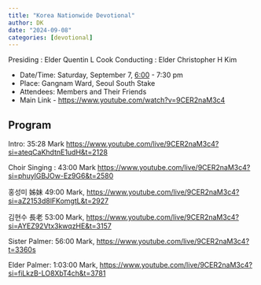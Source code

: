```yaml
---
title: "Korea Nationwide Devotional"
author: DK
date: "2024-09-08"
categories: [devotional]
---
```


Presiding : Elder Quentin L Cook
Conducting : Elder Christopher H Kim

-   Date/Time: Saturday, September 7, [6:00](https://www.youtube.com/watch?v=9CER2naM3c4&t=360s) - 7:30 pm
-   Place: Gangnam Ward, Seoul South Stake
-   Attendees: Members and Their Friends
-   Main Link - <https://www.youtube.com/watch?v=9CER2naM3c4>

## Program

Intro: 35:28 Mark <https://www.youtube.com/live/9CER2naM3c4?si=ateqCaKhdtnE1udH&t=2128>

Choir Singing : 43:00 Mark <https://www.youtube.com/live/9CER2naM3c4?si=phuylGBJOw-Ez9G6&t=2580>

홍성미 姊妹 49:00 Mark, <https://www.youtube.com/live/9CER2naM3c4?si=aZ2153d8lFKomgtL&t=2927>

김현수 長老 53:00 Mark, [https://www.youtube.com/live/9CER2naM3c4?si=AYEZ92Vtx3kwqzHE&t=31](https://www.youtube.com/live/9CER2naM3c4?si=AYEZ92Vtx3kwqzHE&t=3177)[57](https://www.youtube.com/live/9CER2naM3c4?t=3175s)

Sister Palmer: 56:00 Mark, <https://www.youtube.com/live/9CER2naM3c4?t=3360s>

Elder Palmer: 1:03:00 Mark, <https://www.youtube.com/live/9CER2naM3c4?si=fiLkzB-LO8XbT4ch&t=3781>
